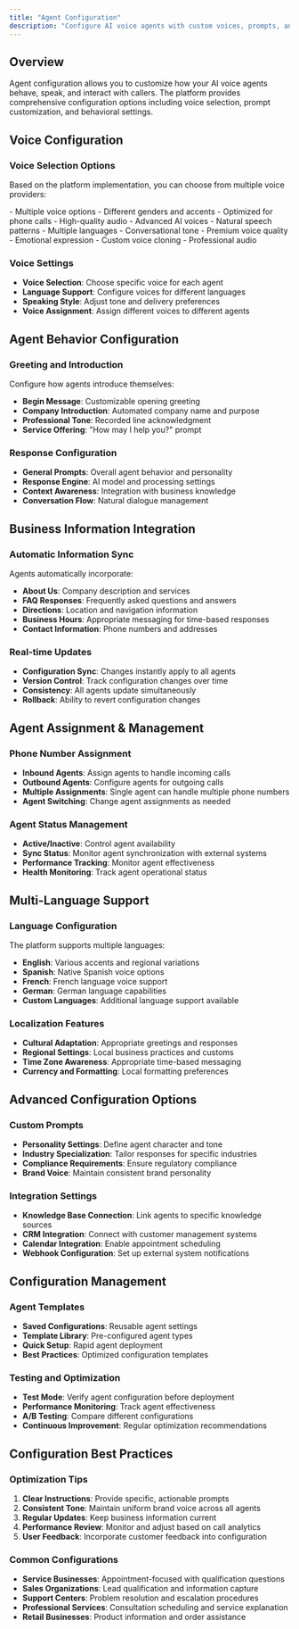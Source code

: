 ```yaml
---
title: "Agent Configuration"
description: "Configure AI voice agents with custom voices, prompts, and behavior settings"
---
```


## Overview

Agent configuration allows you to customize how your AI voice agents behave, speak, and interact with callers. The platform provides comprehensive configuration options including voice selection, prompt customization, and behavioral settings.

## Voice Configuration

### Voice Selection Options
Based on the platform implementation, you can choose from multiple voice providers:

<CardGroup cols={3}>
  <Card title="Retell Voices" icon="microphone">
    - Multiple voice options
    - Different genders and accents
    - Optimized for phone calls
    - High-quality audio
  </Card>
  <Card title="OpenAI Voices" icon="robot">
    - Advanced AI voices
    - Natural speech patterns
    - Multiple languages
    - Conversational tone
  </Card>
  <Card title="ElevenLabs Voices" icon="waveform">
    - Premium voice quality
    - Emotional expression
    - Custom voice cloning
    - Professional audio
  </Card>
</CardGroup>

### Voice Settings
- **Voice Selection**: Choose specific voice for each agent
- **Language Support**: Configure voices for different languages
- **Speaking Style**: Adjust tone and delivery preferences
- **Voice Assignment**: Assign different voices to different agents

## Agent Behavior Configuration

### Greeting and Introduction
Configure how agents introduce themselves:
- **Begin Message**: Customizable opening greeting
- **Company Introduction**: Automated company name and purpose
- **Professional Tone**: Recorded line acknowledgment
- **Service Offering**: "How may I help you?" prompt

### Response Configuration
- **General Prompts**: Overall agent behavior and personality
- **Response Engine**: AI model and processing settings
- **Context Awareness**: Integration with business knowledge
- **Conversation Flow**: Natural dialogue management

## Business Information Integration

### Automatic Information Sync
Agents automatically incorporate:
- **About Us**: Company description and services
- **FAQ Responses**: Frequently asked questions and answers
- **Directions**: Location and navigation information  
- **Business Hours**: Appropriate messaging for time-based responses
- **Contact Information**: Phone numbers and addresses

### Real-time Updates
- **Configuration Sync**: Changes instantly apply to all agents
- **Version Control**: Track configuration changes over time
- **Consistency**: All agents update simultaneously
- **Rollback**: Ability to revert configuration changes

## Agent Assignment & Management

### Phone Number Assignment
- **Inbound Agents**: Assign agents to handle incoming calls
- **Outbound Agents**: Configure agents for outgoing calls
- **Multiple Assignments**: Single agent can handle multiple phone numbers
- **Agent Switching**: Change agent assignments as needed

### Agent Status Management
- **Active/Inactive**: Control agent availability
- **Sync Status**: Monitor agent synchronization with external systems
- **Performance Tracking**: Monitor agent effectiveness
- **Health Monitoring**: Track agent operational status

## Multi-Language Support

### Language Configuration
The platform supports multiple languages:
- **English**: Various accents and regional variations
- **Spanish**: Native Spanish voice options
- **French**: French language voice support
- **German**: German language capabilities
- **Custom Languages**: Additional language support available

### Localization Features
- **Cultural Adaptation**: Appropriate greetings and responses
- **Regional Settings**: Local business practices and customs
- **Time Zone Awareness**: Appropriate time-based messaging
- **Currency and Formatting**: Local formatting preferences

## Advanced Configuration Options

### Custom Prompts
- **Personality Settings**: Define agent character and tone
- **Industry Specialization**: Tailor responses for specific industries
- **Compliance Requirements**: Ensure regulatory compliance
- **Brand Voice**: Maintain consistent brand personality

### Integration Settings
- **Knowledge Base Connection**: Link agents to specific knowledge sources
- **CRM Integration**: Connect with customer management systems
- **Calendar Integration**: Enable appointment scheduling
- **Webhook Configuration**: Set up external system notifications

## Configuration Management

### Agent Templates
- **Saved Configurations**: Reusable agent settings
- **Template Library**: Pre-configured agent types
- **Quick Setup**: Rapid agent deployment
- **Best Practices**: Optimized configuration templates

### Testing and Optimization
- **Test Mode**: Verify agent configuration before deployment
- **Performance Monitoring**: Track agent effectiveness
- **A/B Testing**: Compare different configurations
- **Continuous Improvement**: Regular optimization recommendations

## Configuration Best Practices

### Optimization Tips
1. **Clear Instructions**: Provide specific, actionable prompts
2. **Consistent Tone**: Maintain uniform brand voice across all agents
3. **Regular Updates**: Keep business information current
4. **Performance Review**: Monitor and adjust based on call analytics
5. **User Feedback**: Incorporate customer feedback into configuration

### Common Configurations
- **Service Businesses**: Appointment-focused with qualification questions
- **Sales Organizations**: Lead qualification and information capture
- **Support Centers**: Problem resolution and escalation procedures
- **Professional Services**: Consultation scheduling and service explanation
- **Retail Businesses**: Product information and order assistance
